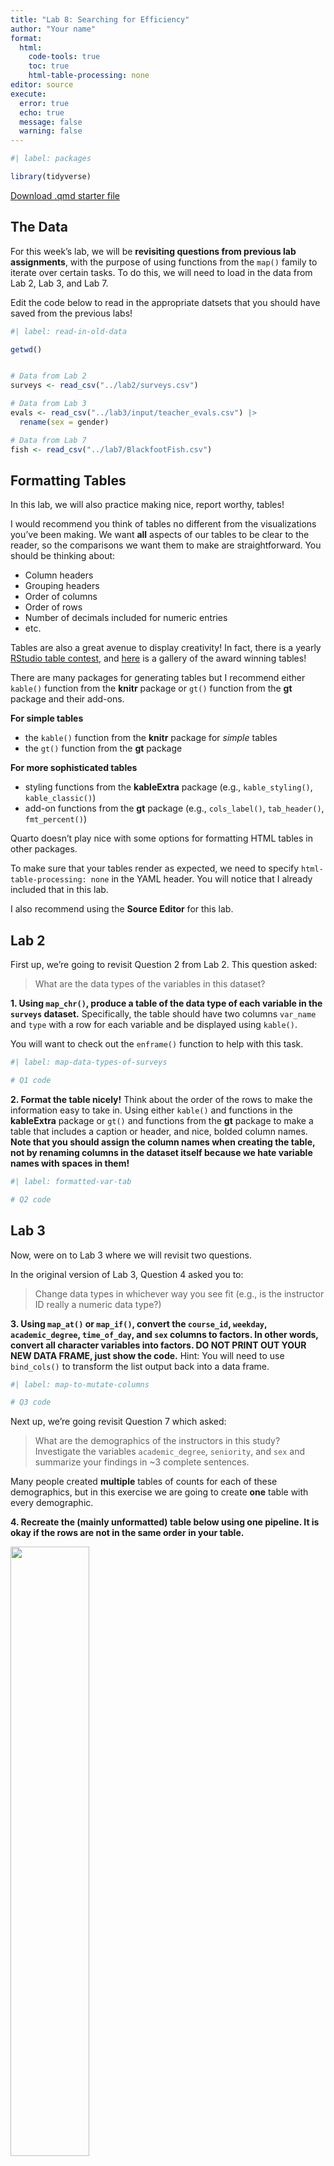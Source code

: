 ```yaml
---
title: "Lab 8: Searching for Efficiency"
author: "Your name"
format: 
  html:
    code-tools: true
    toc: true
    html-table-processing: none
editor: source
execute: 
  error: true
  echo: true
  message: false
  warning: false
---
```


```r
#| label: packages

library(tidyverse)
```

[Download .qmd starter file](../../student-versions/labs/lab8-iteration.qmd)

## The Data

For this week's lab, we will be **revisiting questions from previous lab assignments**, 
with the purpose of using functions from the `map()` family to 
iterate over certain tasks. To do this, we will need to load in the data from 
Lab 2, Lab 3, and Lab 7.

Edit the code below to read in the appropriate datsets that you should have saved from the previous labs!



```r
#| label: read-in-old-data

getwd()


# Data from Lab 2
surveys <- read_csv("../lab2/surveys.csv")

# Data from Lab 3
evals <- read_csv("../lab3/input/teacher_evals.csv") |> 
  rename(sex = gender)

# Data from Lab 7
fish <- read_csv("../lab7/BlackfootFish.csv")
```


## Formatting Tables

In this lab, we will also practice making nice, report worthy, tables!


I would recommend you think of tables no different from the visualizations
you've been making. We want **all** aspects of our tables to be clear to the
reader, so the comparisons we want them to make are straightforward. You should be thinking
about:

- Column headers
- Grouping headers
- Order of columns
- Order of rows
- Number of decimals included for numeric entries
- etc.

Tables are
also a great avenue to display creativity! In fact, there is a yearly [RStudio table contest](https://www.rstudio.com/blog/rstudio-table-contest-2022/), and [here](https://community.rstudio.com/c/table-gallery/64) is a gallery of the
award winning tables!

There are many packages for
generating tables but I recommend either `kable()` function from the **knitr** package or `gt()` function from the **gt** package and their add-ons.

**For simple tables**

-   the `kable()` function from the **knitr** package for *simple* tables
-   the `gt()` function from the **gt** package

**For more sophisticated tables**

-   styling functions from the **kableExtra** package (e.g., `kable_styling()`, `kable_classic()`)
-   add-on functions from the **gt** package (e.g., `cols_label()`, `tab_header()`, `fmt_percent()`)

::: callout-warning

Quarto doesn't play nice with some options for formatting HTML tables in other packages. 

To make sure that your tables render as expected, we need to specify `html-table-processing: none` in the YAML header. You will notice that I already included that in this lab.

I also recommend using the **Source Editor** for this lab.
:::



## Lab 2

First up, we're going to revisit Question 2 from Lab 2. This question asked:

> What are the data types of the variables in this dataset?

**1. Using `map_chr()`, produce a table of the data type of each variable in the `surveys` dataset.** Specifically, the table should have two columns `var_name` and `type` with a row for each variable and be displayed using `kable()`.

::: callout-tip
You will want to check out the `enframe()` function to help with this task.
:::

```r
#| label: map-data-types-of-surveys

# Q1 code
```


**2. Format the table nicely!** Think about the order of the rows to make the information easy to take in. Using either `kable()` and functions in the **kableExtra** package or `gt()` and functions from the **gt** package to make a table that includes a caption or header, and nice, bolded column names. **Note that you should assign the column names when creating the table, not by renaming columns in the dataset itself because we hate variable names with spaces in them!**

```r
#| label: formatted-var-tab

# Q2 code
```



## Lab 3

Now, were on to Lab 3 where we will revisit two questions. 

In the original version of Lab 3, Question 4 asked you to:

> Change data types in whichever way you see fit (e.g., is the instructor ID
> really a numeric data type?)

**3. Using `map_at()` or `map_if()`, convert the `course_id`, `weekday`, `academic_degree`, `time_of_day`, and `sex` columns to factors. In other words, convert all character variables into factors. DO NOT PRINT OUT YOUR NEW DATA FRAME, just show the code.** 
Hint: You will need to use `bind_cols()` to transform the 
list output back into a data frame. 

```r
#| label: map-to-mutate-columns

# Q3 code
```

Next up, we're going revisit Question 7 which asked:

> What are the demographics of the instructors in this study? Investigate the
> variables `academic_degree`, `seniority`, and `sex` and summarize your
> findings in ~3 complete sentences.

Many people created **multiple** tables of counts for each of these
demographics, but in this exercise we are going to create **one** table with 
every demographic.

**4. Recreate the (mainly unformatted) table below using one pipeline. It is okay if the rows are not in the same order in your table.** 

![](images/unformatted-demographics.png){width=50%}

:::callout-note
Repeat the data cleaning steps that we did in Lab 3 before question 7 to recreate this exact table. And remember that we needed to first only keep one row per instructor.
:::

:::callout-tip

There are two main ways (that I have thought of) to approach this efficiently:

1. Using the `map_at()` funtion. The `list_rbind()` function and the `names_to` argument in that will be helpful!

2. Using both `pivot_wider()` and `pivot_longer()`.

It is easiest to start with creating a dataframe that has the `variable`, `level`, and `count` columns and then calculate `prop`, the proportion of professors that are in each group.

Final tip (not required) - I used the following options in `kable_styling()` to output this table:
```
  kable_styling(full_width = F,
                bootstrap_options = "striped")
```                

:::





::: {.callout-note}
# Same classification as Lab 3 

I'm using the `sen_level` classification from Lab 3

- `"junior"` = `seniority` is 4 or less (inclusive)
- `"senior"` = `seniority` is between 4 and 8 (inclusive)
- `"very senior"` = `seniority` is greater than 8.
:::

```r
#| label: summary-table

# Q4 code
```

**5. Now turn that into a very nice table, like one of the examples below using `kable()` and `kableExtra` or `gt`.** 

::: {layout-ncol=2}

![Example 1](images/formatted-demo-1.png){width=80%}

![Example 2](images/formatted-demo-2.png)
:::



Your table does not need to copy one of these exactly but it should include:

- Some way of clearly indicating the three variable types as row groups
- Giving nice column names
- Using a column header that spans the count and % columns 
- Nicely formatting the % column
- Giving it a title or a caption


```r
#| label: fancy-demo-table

#Q5 code
```

## Lab 5

In lab 5 we got to solve a mystery using a bunch of different related data sets. Remember how we got the data?

> This code chunk will read in all of the tables of data for you. Don't modify or remove this!

This was also a mystery at the time! The code chunk given loaded an `.Rdata` file that included all of the data frames. However, your data may not always be saved in a nice `.Rdata` file~ Let's write a more general function to read in lots of datasets ourselves!

**6. Write a function whose only argument is a directory that will read in all .csv files in that directory and return a *list* of the data frames.**

Specifically your function should:

  1. Find the names of all .csv files in that directory (the `list.files()` function will be helpful).
  2. Use `map()` to efficiently read all of the files into R and save them in a **list**
  3. Rename the elements of the list with the names of each file 
  4. Return the list

**Test your function on a directory that has at least two .csv files in it and show us that it works! DO NOT print full datasets. Show us that the output is a list and that the names of the list are file names. Your function should be able to handle if a directory includes files that aren't only csv's**

```r
#| label: data-read-fun

# Q6 code
```

:::callout-note
For example, if I have a directory `data/` that has `surveys.csv`, `teacher_evals.csv`, and `bCH_murder_data.Rdata` in it, the function should return a list with two elements - the surveys and teacher_evals data frames. The names of the list elements should be `"surveys"` and `"teacher_evals"`.
:::

## Lab 7

For our last problem, we will revisit a question from the most recent lab. 
Question 1 asked you to use `across()` to make a table which summarized: 

> What variable(s) have missing values present?  
> How many observations have missing values?

**7. Using `map_int()`, produce a nicely formatted table of the number of missing values for each variable in the `fish` data.** 

```r
#| label: map-missing-values-of-fish

#Q7 code
```


